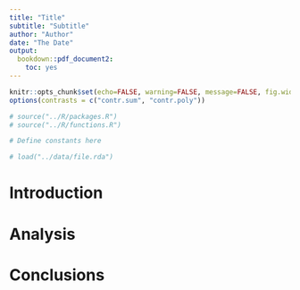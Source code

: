 ```yaml
---
title: "Title"
subtitle: "Subtitle"
author: "Author"
date: "The Date"
output:
  bookdown::pdf_document2:
    toc: yes
---
```


\listoftables
\listoffigures

```r
knitr::opts_chunk$set(echo=FALSE, warning=FALSE, message=FALSE, fig.width = 8, fig.asp = .618, fig.align = "center", fig.pos="H", out.extra='', out.width = '80%')
options(contrasts = c("contr.sum", "contr.poly"))
```

```r
# source("../R/packages.R")
# source("../R/functions.R")
```

```r
# Define constants here
```

```r
# load("../data/file.rda")
```


# Introduction



# Analysis



# Conclusions

